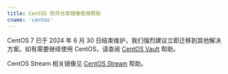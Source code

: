 ```yaml
---
title: CentOS 软件仓库镜像使用帮助
cname: 'centos'
---
```


CentOS 7 已于 2024 年 6 月 30 日结束维护，我们强烈建议立即迁移到其他解决方案。如有需要继续使用 CentOS，请查阅 [CentOS Vault](/centos-vault/) 帮助。

CentOS Stream 相关镜像见 [CentOS Stream](/centos-stream/) 帮助。
